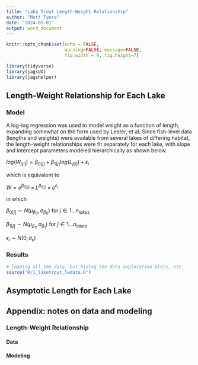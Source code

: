 ```yaml
---
title: "Lake Trout Length-Weight Relationship"
author: "Matt Tyers"
date: "2024-05-01"
output: word_document
---
```


```r
knitr::opts_chunk$set(echo = FALSE, 
                      warning=FALSE, message=FALSE, 
                      fig.width = 9, fig.height=7)
```

```r
library(tidyverse)
library(jagsUI)
library(jagshelper)
```


## Length-Weight Relationship for Each Lake

### Model

A log-log regression was used to model weight as a function of length, expanding somewhat on the form used by Lester, et al.  Since fish-level data (lengths and weights) were available from several lakes of differing habitat, the length-weight relationships were fit separately for each lake, with slope and intercept parameters modeled hierarchically as shown below.

$log(W_{j[i]}) = \beta_{0[j]} + \beta_{1[j]}log(L_{j[i]}) + \epsilon_i$

which is equivalent to

$W = e^{\beta_{0[j]}} \times L^{\beta_{1[j]}} \times e^{\epsilon_i}$

in which

$\beta_{0[j]} \sim N(\mu_{\beta_0}, \sigma_{\beta_0}) \text{ for } j \in 1...n_{lakes}$

$\beta_{1[j]} \sim N(\mu_{\beta_1}, \sigma_{\beta_1}) \text{ for } j \in 1...n_{lakes}$

$\epsilon_i \sim N(0,\sigma_{\epsilon})$

### Results

```r
# loading all the data, but hiding the data exploration plots, etc
source("R/1_laketrout_lwdata.R")
```


## Asymptotic Length for Each Lake

## Appendix: notes on data and modeling

### Length-Weight Relationship

#### Data

#### Modeling

```r

```

